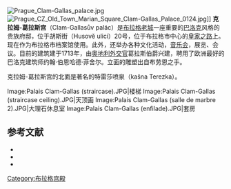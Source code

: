 [[Image:Prague_Clam-Gallas_palace.jpg|thumb]]
[[Image:Prague_CZ_Old_Town_Marian_Square_Clam-Gallas_Palace_0124.jpg|thumb]]]]
'''克拉姆-葛拉斯宫'''（Clam-Gallasův palác）是[[布拉格老城|布拉格老城]]一座重要的[[巴洛克|巴洛克]]风格的贵族府邸，位于胡斯街（Husově ulici）20号，位于布拉格市中心的[[皇家之路_(布拉格)|皇家之路]]上。现在作为布拉格市档案馆使用。此外，还举办各种文化活动，[[音乐会|音乐会]]，展览、会议。目前的建筑建于1713年，由[[奥地利|奥地利]][[外交官|外交官]]葛拉斯伯爵兴建，聘用了欧洲最好的巴洛克建筑师约翰·伯恩哈德·菲舍尔。立面的雕塑出自布劳恩之手。 

克拉姆-葛拉斯宫的北面是著名的特雷莎喷泉（kašna Terezka）。

<gallery>
Image:Palais Clam-Gallas (straircase).JPG|楼梯
Image:Palais Clam-Gallas (straircase ceiling).JPG|天顶画
Image:Palais Clam-Gallas (salle de marbre 2).JPG|大理石休息室
Image:Palais Clam-Gallas (enfilade).JPG|套房
</gallery>

== 参考文献 ==
* {{cite web | last = Čarek | first = Jiří | title = Palác Clam-Gallasovský | url = http://kramerius.mlp.cz/kramerius/MShowMonograph.do?id=771 | publisher = Vyšehrad | location = Praha | year = 1941 | access-date = 2011-03-11 | archive-url = https://web.archive.org/web/20140303153430/http://kramerius.mlp.cz/kramerius/MShowMonograph.do?id=771 | archive-date = 2014-03-03 | dead-url = yes }}
* {{cite book | first = Julius | last = Košnář | title = Staropražské pověsti a legendy | publisher = Vincentinum | location = Praha | year = 1933 | url = http://kramerius.mlp.cz/kramerius/handle/ABG001/222680 <!--| typ kapitoly = - kapitola| kapitola = O paláci Clam Gallasově| url kapitoly = http://kramerius.mlp.cz/kramerius/MShowPageDoc.do?id=288653&mcp=&author=&s=jpg&p_ind=160&x=0&y=0 --> | pages = 160-161 }}{{dead link|date=2017年11月 |bot=InternetArchiveBot |fix-attempted=yes }}
* {{cite book | last = Krummholz | first = Martin | last2 = Svoboda | first2 = Milan | last3 = Kabelková | first3 = Markéta <!--| spoluautoři = a kol.| odkaz na korporaci = -->| title = Clam-Gallasův palác – Johann Bernhard Fischer von Erlach. Architektura – výzdoba – život rezidence. Clam-Gallasův palác, 30. 11. 2007–27. 1. 2008 | editor = Martin Krummholz  | publisher = Archiv hlavního města Prahy | location = Praha | year = 2007 | <!--počet stran = 167--> | isbn = 978-80-86852-19-5}}

{{commonscat|Palais Clam-Gallas, Prague}}
[[Category:布拉格宫殿|Category:布拉格宫殿]]